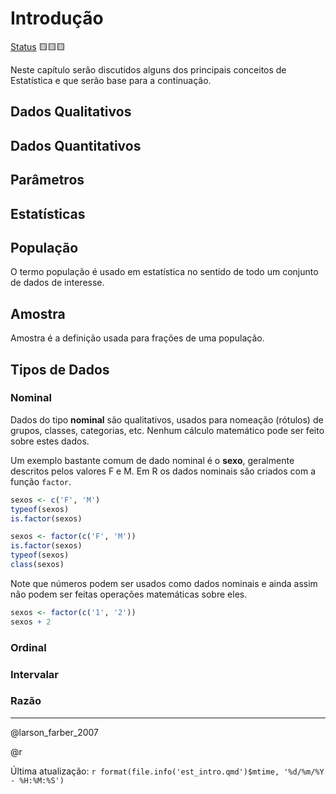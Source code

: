 # Introdução

[Status](convencoes.html#status-do-material) 🟨🟨🟨

Neste capítulo serão discutidos alguns dos principais conceitos de Estatística e que serão base para a continuação.

## Dados Qualitativos

## Dados Quantitativos

## Parâmetros

## Estatísticas

## População

O termo população é usado em estatística no sentido de todo um conjunto de dados de interesse.

## Amostra

Amostra é a definição usada para frações de uma população.

## Tipos de Dados

### Nominal

Dados do tipo **nominal** são qualitativos, usados para nomeação (rótulos) de grupos, classes, categorias, etc. Nenhum cálculo matemático pode ser feito sobre estes dados.

Um exemplo bastante comum de dado nominal é o **sexo**, geralmente descritos pelos valores F e M. Em R os dados nominais são criados com a função `factor`.

```r
sexos <- c('F', 'M')
typeof(sexos)  
is.factor(sexos)

sexos <- factor(c('F', 'M'))
is.factor(sexos)
typeof(sexos)
class(sexos)
```

Note que números podem ser usados como dados nominais e ainda assim não podem ser feitas operações matemáticas sobre eles.

```r
sexos <- factor(c('1', '2'))
sexos + 2
```

### Ordinal

### Intervalar

### Razão

------------------------------------------------------------------------

@larson_farber_2007

@r

Última atualização: `r format(file.info('est_intro.qmd')$mtime, '%d/%m/%Y - %H:%M:%S')`

